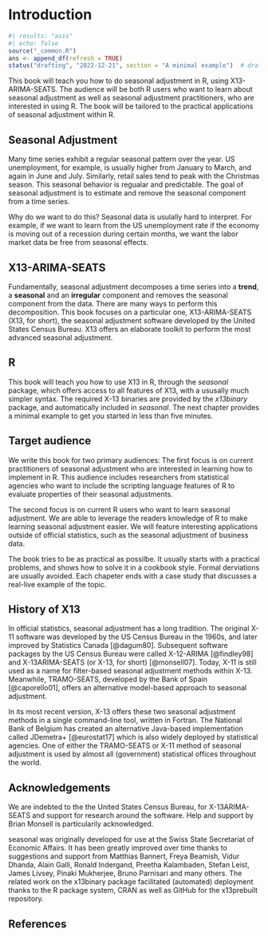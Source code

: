 # Introduction

```r
#| results: "asis"
#| echo: false
source("_common.R")
ans <- append_df(refresh = TRUE)
status("drafting", "2022-12-21", section = "A minimal example")  # drafting, polishing, complete
```

```{=html}
<!--
- What is Seasonal Adjustment?
- What is X-13ARIMA-SEATS (X13)?
- Who uses X13?
- Available alternatives in and outside of R (some topics are covered in chapter VI)
- Case Study: A use cases outside of official statistics: seasonal adjustment of business data
 -->
```
This book will teach you how to do seasonal adjustment in R, using X13-ARIMA-SEATS.
The audience will be both R users who want to learn about seasonal adjustment as well as seasonal adjustment practitioners, who are interested in using R.
The book will be tailored to the practical applications of seasonal adjustment within R.

## Seasonal Adjustment {.unnumbered}

Many time series exhibit a regular seasonal pattern over the year.
US unemployment, for example, is usually higher from January to March, and again in June and July.
Similarly, retail sales tend to peak with the Christmas season.
This seasonal behavior is regualar and predictable.
The goal of seasonal adjustment is to estimate and remove the seasonal component from a time series.

Why do we want to do this?
Seasonal data is usulally hard to interpret.
For example, if we want to learn from the US unemployment rate if the economy is moving out of a recession during certain months, we want the labor market data be free from seasonal effects.

## X13-ARIMA-SEATS {.unnumbered}

Fundamentally, seasonal adjustment decomposes a time series into a **trend**, a **seasonal** and an **irregular** component and removes the seasonal component from the data.
There are many ways to perform this decomposition.
This book focuses on a particular one, X13-ARIMA-SEATS (X13, for short), the seasonal adjustment software developed by the United States Census Bureau.
X13 offers an elaborate toolkit to perform the most advanced seasonal adjustment.

## R {.unnumbered}

This book will teach you how to use X13 in R, through the *seasonal* package, which offers access to all features of X13, with a ususally much simpler syntax.
The required X-13 binaries are provided by the *x13binary* package, and automatically included in *seasonal*.
The next chapter provides a minimal example to get you started in less than five minutes.

## Target audience {.unnumbered}

We write this book for two primary audiences: The first focus is on current practitioners of seasonal adjustment who are interested in learning how to implement in R.
This audience includes researchers from statistical agencies who want to include the scripting language features of R to evaluate properties of their seasonal adjustments.

The second focus is on current R users who want to learn seasonal adjustment.
We are able to leverage the readers knowledge of R to make learning seasonal adjustment easier.
We will feature interesting applications outside of official statistics, such as the seasonal adjustment of business data.

The book tries to be as practical as possilbe.
It usually starts with a practical problems, and shows how to solve it in a cookbook style.
Formal derviations are usually avoided.
Each chapeter ends with a case study that discusses a real-live example of the topic.

## History of X13 {.unnumbered}

In official statistics, seasonal adjustment has a long tradition.
The original X-11 software was developed by the US Census Bureau in the 1960s, and later improved by Statistics Canada [@dagum80].
Subsequent software packages by the US Census Bureau were called X-12-ARIMA [@findley98] and X-13ARIMA-SEATS (or X-13, for short) [@monsell07].
Today, X-11 is still used as a name for filter-based seasonal adjustment methods within X-13.
Meanwhile, TRAMO-SEATS, developed by the Bank of Spain [@caporello01], offers an alternative model-based approach to seasonal adjustment.

In its most recent version, X-13 offers these two seasonal adjustment methods in a single command-line tool, written in Fortran.
The National Bank of Belgium has created an alternative Java-based implementation called JDemetra+ [@eurostat17] which is also widely deployed by statistical agencies.
One of either the TRAMO-SEATS or X-11 method of seasonal adjustment is used by almost all (government) statistical offices throughout the world.

## Acknowledgements {.unnumbered}

We are indebted to the the United States Census Bureau, for X-13ARIMA-SEATS and support for research around the software.
Help and support by Brian Monsell is particularily acknowledged.

seasonal was originally developed for use at the Swiss State Secretariat of Economic Affairs.
It has been greatly improved over time thanks to suggestions and support from Matthias Bannert, Freya Beamish, Vidur Dhanda, Alain Galli, Ronald Indergand, Preetha Kalambaden, Stefan Leist, James Livsey, Pinaki Mukherjee, Bruno Parnisari and many others.
The related work on the x13binary package facilitated (automated) deployment thanks to the R package system, CRAN as well as GitHub for the x13prebuilt repository.

## References {.unnumbered}
